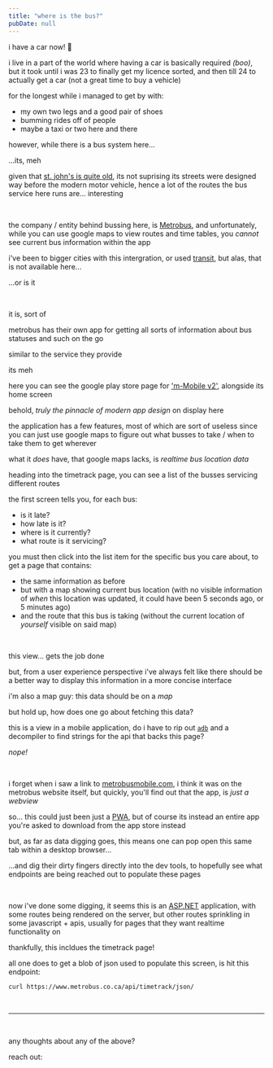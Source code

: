 ```yaml
---
title: "where is the bus?"
pubDate: null
---
```




i have a car now! 🎉

<BabbleImage src={meAndCar} alt="TODO" containerHeight="15rem" />

i live in a part of the world where having a car is basically required _(boo)_, but it took until i was
23 to finally get my licence sorted, and then till 24 to actually get a car (not a great time to buy a
vehicle)

for the longest while i managed to get by with:

- my own two legs and a good pair of shoes
- bumming rides off of people
- maybe a taxi or two here and there

however, while there is a bus system here...

...its, meh

given that [st. john's is quite old](https://en.wikipedia.org/wiki/Timeline_of_St._John%27s_history), its not suprising its streets were designed way before the modern motor vehicle, hence
a lot of the routes the bus service here runs are... interesting

<br />

the company / entity behind bussing here, is [Metrobus](https://www.metrobus.com/home/), and unfortunately, while you can use google maps to view routes and time tables, you _cannot_ see current bus information within the app

i've been to bigger cities with this intergration, or used [transit](https://transitapp.com/), but
alas, that is not available here...

...or is it

<br />

it is, sort of

metrobus has their own app for getting all sorts of information about bus statuses and such on the go

similar to the service they provide

its meh


<BabbleFlex height="25rem">
    <BabbleImage src={metrobusMobileGooglePlay} alt="TODO" extraSpace="0" />
    <BabbleImage src={metrobusMobileAppMainScreen} alt="TODO" extraSpace="0" />
</BabbleFlex>

here you can see the google play store page for ['m-Mobile v2'](https://play.google.com/store/apps/details?id=hr.apps.n1005513&hl=en_CA), alongside its
home screen

behold, _truly the pinnacle of modern app design_ on display here

the application has a few features, most of which are sort of useless since you can just use
google maps to figure out what busses to take / when to take them to get wherever

what it _does_ have, that google maps lacks, is _realtime bus location data_


<BabbleFlex height="25rem">
    <BabbleImage src={metrobusMobileAppTimetrackList} alt="TODO" extraSpace="0" />
    <BabbleImage src={metrobusMobileAppTimetrackBus} alt="TODO" extraSpace="0" />
</BabbleFlex>

heading into the timetrack page, you can see a list of the busses servicing different routes

the first screen tells you, for each bus:

- is it late?
- how late is it?
- where is it currently?
- what route is it servicing?

you must then click into the list item for the specific bus you care about, to get a page that contains:

- the same information as before
- but with a map showing current bus location (with no visible information of _when_ this location was updated, it could have been 5 seconds ago, or 5 minutes ago)
- and the route that this bus is taking (without the current location of _yourself_ visible on said map)

<br />

this view... gets the job done

but, from a user experience perspective i've always felt like there should
be a better way to display this information in a more concise interface

i'm also a map guy: this data should be on a _map_

but hold up, how does one go about fetching this data?

this is a view in a mobile application, do i have to rip out [`adb`](https://developer.android.com/tools/adb) and a decompiler to find strings
for the api that backs this page?

_nope!_

<br />

i forget when i saw a link to [metrobusmobile.com](https://metrobusmobile.com/), i think it was on
the metrobus website itself, but quickly, you'll find out that the app, is _just a webview_


<BabbleImage src={metrobusMobileWebMainScreenPhone} alt="TODO" />

so... this could just been just a [PWA](https://developer.mozilla.org/en-US/docs/Web/Progressive_web_apps), but of
course its instead an entire app you're asked to download from the app store instead

but, as far as data digging goes, this means one can pop open this same tab within a desktop browser...


<BabbleImage src={metrobusMobileWebMainScreenLaptop} alt="TODO" />

...and dig their dirty fingers directly into the dev tools, to hopefully see what endpoints are being reached out to populate these pages

<br />

now i've done some digging, it seems this is an [ASP.NET](https://en.wikipedia.org/wiki/ASP.NET) application, with some routes being rendered on the server, but other routes sprinkling in some javascript + apis, usually for pages that they want realtime functionality on

thankfully, this incldues the timetrack page!


<BabbleImage src={metrobusMobileWebNetworkTab} alt="TODO" />

all one does to get a blob of json used to populate this screen, is hit this endpoint:

```sh
curl https://www.metrobus.co.ca/api/timetrack/json/
```

<br />

---

<br />

any thoughts about any of the above?

reach out:


<Letterbird />
